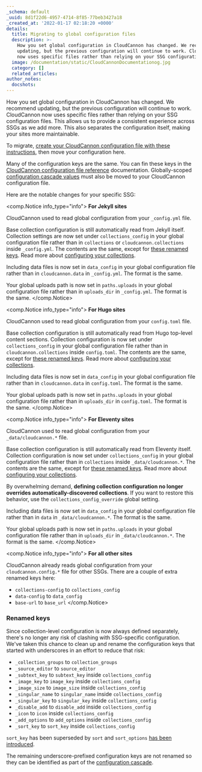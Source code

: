 ```yaml
---
_schema: default
_uuid: 8d1f22d6-4957-4714-8f85-77beb3427a18
_created_at: '2022-01-17 02:18:20 +0000'
details:
  title: Migrating to global configuration files
  description: >-
    How you set global configuration in CloudCannon has changed. We recommend
    updating, but the previous configuration will continue to work. CloudCannon
    now uses specific files rather than relying on your SSG configuration files.
  image: /documentation/static/CloudCannonDocumentationog.jpg
  category: []
  related_articles:
author_notes:
  docshots:
---
```

How you set global configuration in CloudCannon has changed. We recommend updating, but the previous configuration will continue to work. CloudCannon now uses specific files rather than relying on your SSG configuration files. This allows us to provide a consistent experience across SSGs as we add more. This also separates the configuration itself, making your sites more maintainable.

To migrate, [create your CloudCannon configuration file with these instructions](/documentation/articles/create-your-cloudcannon-configuration-file/), then move your configuration here.

Many of the configuration keys are the same. You can fin these keys in the [CloudCannon configuration file reference](/documentation/articles/configuration-file-reference/) documentation. Globally-scoped [configuration cascade values](/documentation/articles/using-the-configuration-cascade/) must also be moved to your CloudCannon configuration file.

Here are the notable changes for your specific SSG:

<comp.Notice info_type="info">
  **For Jekyll sites**

  CloudCannon used to read global configuration from your `_config.yml` file.

  Base collection configuration is still automatically read from Jekyll itself. Collection settings are now set under `collections_config` in your global configuration file rather than in `collections` or `cloudcannon.collections` inside `_config.yml`. The contents are the same, except for [these renamed keys](#renamed-keys). Read more about [configuring your collections](/documentation/articles/configure-your-collections/).

  Including data files is now set in `data_config` in your global configuration file rather than in `cloudcannon.data` in `_config.yml`. The format is the same.

  Your global uploads path is now set in `paths.uploads` in your global configuration file rather than in `uploads_dir` in `_config.yml`. The format is the same.
</comp.Notice>

<comp.Notice info_type="info">
  **For Hugo sites**

  CloudCannon used to read global configuration from your `config.toml` file.

  Base collection configuration is still automatically read from Hugo top-level content sections. Collection configuration is now set under `collections_config` in your global configuration file rather than in `cloudcannon.collections` inside `config.toml`. The contents are the same, except for [these renamed keys](#renamed-keys). Read more about [configuring your collections](/documentation/articles/configure-your-collections/).

  Including data files is now set in `data_config` in your global configuration file rather than in `cloudcannon.data` in `config.toml`. The format is the same.

  Your global uploads path is now set in `paths.uploads` in your global configuration file rather than in `uploads_dir` in `config.toml`. The format is the same.
</comp.Notice>

<comp.Notice info_type="info">
  **For Eleventy sites**

  CloudCannon used to read global configuration from your `_data/cloudcannon.*` file.

  Base collection configuration is still automatically read from Eleventy itself. Collection configuration is now set under `collections_config` in your global configuration file rather than in `collections` inside `_data/cloudcannon.*`. The contents are the same, except for [these renamed keys](#renamed-keys). Read more about [configuring your collections](/documentation/articles/configure-your-collections/).

  By overwhelming demand, **defining collection configuration no longer overrides automatically-discovered collections**. If you want to restore this behavior, use the `collections_config_override` global setting.

  Including data files is now set in `data_config` in your global configuration file rather than in `data` in `_data/cloudcannon.*`. The format is the same.

  Your global uploads path is now set in `paths.uploads` in your global configuration file rather than in `uploads_dir` in `_data/cloudcannon.*`. The format is the same.
</comp.Notice>

<comp.Notice info_type="info">
  **For all other sites**

  CloudCannon already reads global configuration from your `cloudcannon.config.*` file for other SSGs. There are a couple of extra renamed keys here:

  * `collections-config` to `collections_config`
  * `data-config` to `data_config`
  * `base-url` to `base_url`
</comp.Notice>

### Renamed keys

Since collection-level configuration is now always defined separately, there's no longer any risk of clashing with SSG-specific configuration. We've taken this chance to clean up and rename the configuration keys that started with underscores in an effort to reduce that risk:

* `_collection_groups` to `collection_groups`
* `_source_editor` to `source_editor`
* `_subtext_key` to `subtext_key` inside `collections_config`
* `_image_key` to `image_key` inside `collections_config`
* `_image_size` to `image_size` inside `collections_config`
* `_singular_name` to `singular_name` inside `collections_config`
* `_singular_key` to `singular_key` inside `collections_config`
* `_disable_add` to `disable_add` inside `collections_config`
* `_icon` to `icon` inside `collections_config`
* `_add_options` to `add_options` inside `collections_config`
* `_sort_key` to `sort_key` inside `collections_config`

`sort_key` has been superseded by `sort` and `sort_options` [has been introduced](/documentation/articles/configure-your-collections/).

The remaining underscore-prefixed configuration keys are not renamed so they can be identified as part of the [configuration cascade](/documentation/articles/using-the-configuration-cascade/).